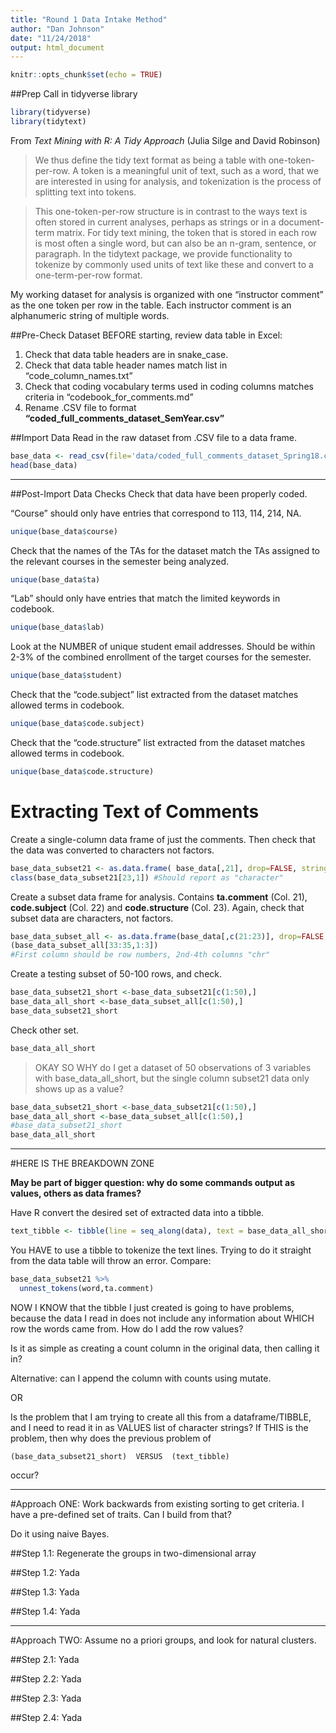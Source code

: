 ```yaml
---
title: "Round 1 Data Intake Method"
author: "Dan Johnson"
date: "11/24/2018"
output: html_document
---
```


```r
knitr::opts_chunk$set(echo = TRUE)
```

##Prep
Call in tidyverse library
```r
library(tidyverse)
library(tidytext)
```

From *Text Mining with R: A Tidy Approach* (Julia Silge and David Robinson)

>We thus define the tidy text format as being a table with one-token-per-row. A token is a meaningful unit of text, such as a word, that we are interested in using for analysis, and tokenization is the process of splitting text into tokens. 

>This one-token-per-row structure is in contrast to the ways text is often stored in current analyses, perhaps as strings or in a document-term matrix. For tidy text mining, the token that is stored in each row is most often a single word, but can also be an n-gram, sentence, or paragraph. In the tidytext package, we provide functionality to tokenize by commonly used units of text like these and convert to a one-term-per-row format.

My working dataset for analysis is organized with one "instructor comment" as the one token per row in the table. Each instructor comment is an alphanumeric string of multiple words. 



##Pre-Check Dataset
BEFORE starting, review data table in Excel:

1.  Check that data table headers are in snake_case.
2.  Check that data table header names match list in "code_column_names.txt"
3.  Check that coding vocabulary terms used in coding columns matches criteria in "codebook_for_comments.md"
4.  Rename .CSV file to format **"coded_full_comments_dataset_SemYear.csv"**

##Import Data
Read in the raw dataset from .CSV file to a data frame.

```r
base_data <- read_csv(file='data/coded_full_comments_dataset_Spring18.csv')
head(base_data)
```

***

##Post-Import Data Checks
Check that data have been properly coded. 

"Course" should only have entries that correspond to 113, 114, 214, NA. 
```r
unique(base_data$course)
```

Check that the names of the TAs for the dataset match the TAs assigned to the relevant courses in the semester being analyzed. 

```r
unique(base_data$ta)
```

"Lab" should only have entries that match the limited keywords in codebook.
```r
unique(base_data$lab)
```

Look at the NUMBER of unique student email addresses. Should be within 2-3% of the combined enrollment of the target courses for the semester.
```r
unique(base_data$student)
```

Check that the "code.subject" list extracted from the dataset matches allowed terms in codebook.
```r
unique(base_data$code.subject)
```

Check that the "code.structure" list extracted from the dataset matches allowed terms in codebook.
```r
unique(base_data$code.structure)
```


# Extracting Text of Comments
Create a single-column data frame of just the comments. Then check that the data was converted to characters not factors.
```r
base_data_subset21 <- as.data.frame( base_data[,21], drop=FALSE, stringsAsFactors=FALSE)
class(base_data_subset21[23,1]) #Should report as "character"
```

Create a subset data frame for analysis. Contains **ta.comment** (Col. 21), **code.subject** (Col. 22) and **code.structure** (Col. 23). Again, check that subset data are characters, not factors. 
```r
base_data_subset_all <- as.data.frame(base_data[,c(21:23)], drop=FALSE, stringsAsFactors=FALSE)
(base_data_subset_all[33:35,1:3]) 
#First column should be row numbers, 2nd-4th columns "chr"
```


Create a testing subset of 50-100 rows, and check.
```r
base_data_subset21_short <-base_data_subset21[c(1:50),]
base_data_all_short <-base_data_subset_all[c(1:50),]
base_data_subset21_short
```

Check other set.
```r
base_data_all_short
```

>OKAY SO WHY do I get a dataset of 50 observations of 3 variables with base_data_all_short, but the single column subset21 data only shows up as a value?

```r
base_data_subset21_short <-base_data_subset21[c(1:50),]
base_data_all_short <-base_data_subset_all[c(1:50),]
#base_data_subset21_short
base_data_all_short
```
***

#HERE IS THE BREAKDOWN ZONE

**May be part of bigger question: why do some commands output as values, others as data frames?**

Have R convert the desired set of extracted data into a tibble.
```r
text_tibble <- tibble(line = seq_along(data), text = base_data_all_short)
```

You HAVE to use a tibble to tokenize the text lines. Trying to do it straight from the data table will throw an error. Compare:

```r
base_data_subset21 %>% 
  unnest_tokens(word,ta.comment)
```




NOW I KNOW that the tibble I just created is going to have problems, because the data I read in does not include any information about WHICH row the words came from. How do I add the row values?

Is it as simple as creating a count column in the original data, then calling it in?

Alternative: can I append the column with counts using mutate.

OR

Is the problem that I am trying to create all this from a dataframe/TIBBLE, and I need to read it in as VALUES list of character strings? If THIS is the problem, then why does the previous problem of 

    (base_data_subset21_short)  VERSUS  (text_tibble)

occur?


***
#Approach ONE: Work backwards from existing sorting to get criteria.
I have a pre-defined set of traits. Can I build from that?

Do it using naive Bayes. 

##Step 1.1: Regenerate the groups in two-dimensional array


##Step 1.2: Yada


##Step 1.3: Yada


##Step 1.4: Yada


***
#Approach TWO: Assume no a priori groups, and look for natural clusters. 



##Step 2.1: Yada


##Step 2.2: Yada


##Step 2.3: Yada


##Step 2.4: Yada

